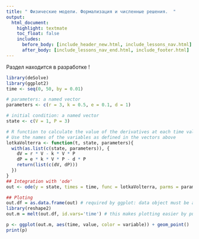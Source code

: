 ```yaml
---
title: " Физические модели. Формализация и численные решения.  "
output:
  html_document:
    highlight: textmate
    toc_float: false
    includes:
      before_body: [include_header_new.html, include_lessons_nav.html]
      after_body: [include_lessons_nav_end.html, include_footer.html]
---
```



<div class="alert alert-danger" role="alert"> Раздел находится в разработке !</div>


```r
library(deSolve)
library(ggplot2)
time <- seq(0, 50, by = 0.01)

# parameters: a named vector
parameters <- c(r = 3, k = 0.5, e = 0.1, d = 1)

# initial condition: a named vector
state <- c(V = 1, P = 3)

# R function to calculate the value of the derivatives at each time value
# Use the names of the variables as defined in the vectors above
lotkaVolterra <- function(t, state, parameters){
  with(as.list(c(state, parameters)), {
    dV = r * V - k * V * P
    dP = e * k * V * P - d * P
    return(list(c(dV, dP)))
  })
}
## Integration with 'ode'
out <- ode(y = state, times = time, func = lotkaVolterra, parms = parameters)

## Ploting
out.df = as.data.frame(out) # required by ggplot: data object must be a data frame
library(reshape2)
out.m = melt(out.df, id.vars='time') # this makes plotting easier by puting all variables in a single column

p <- ggplot(out.m, aes(time, value, color = variable)) + geom_point()
print(p)
```

